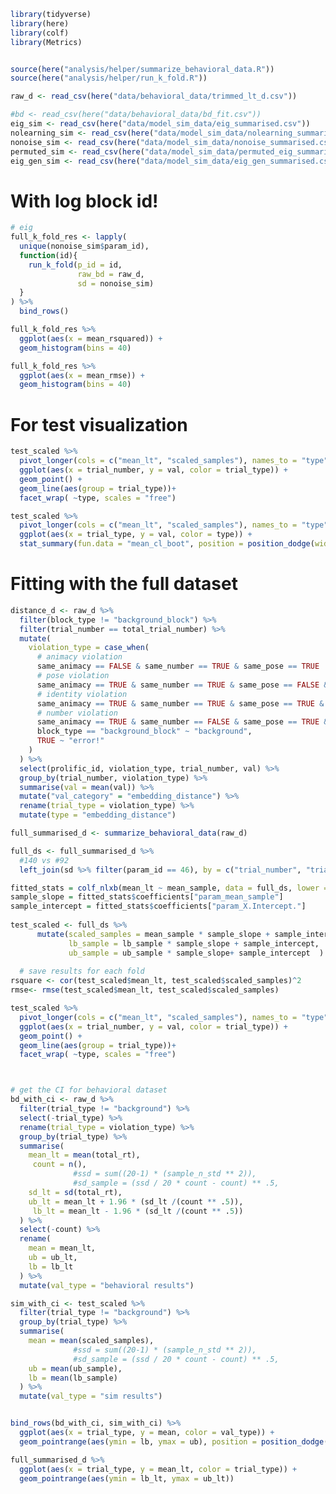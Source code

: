 
```r
library(tidyverse)
library(here)
library(colf)
library(Metrics)


source(here("analysis/helper/summarize_behavioral_data.R"))
source(here("analysis/helper/run_k_fold.R"))

raw_d <- read_csv(here("data/behavioral_data/trimmed_lt_d.csv"))

#bd <- read_csv(here("data/behavioral_data/bd_fit.csv"))
eig_sim <- read_csv(here("data/model_sim_data/eig_summarised.csv"))
nolearning_sim <- read_csv(here("data/model_sim_data/nolearning_summarised.csv"))
nonoise_sim <- read_csv(here("data/model_sim_data/nonoise_summarised.csv"))
permuted_sim <- read_csv(here("data/model_sim_data/permuted_eig_summarised.csv"))
eig_gen_sim <- read_csv(here("data/model_sim_data/eig_gen_summarised.csv"))
```



# With log block id! 

```r

# eig 
full_k_fold_res <- lapply(
  unique(nonoise_sim$param_id), 
  function(id){
    run_k_fold(p_id = id, 
               raw_bd = raw_d, 
               sd = nonoise_sim)
  }
) %>% 
  bind_rows()
```

```r
full_k_fold_res %>% 
  ggplot(aes(x = mean_rsquared)) + 
  geom_histogram(bins = 40)

full_k_fold_res %>% 
  ggplot(aes(x = mean_rmse)) + 
  geom_histogram(bins = 40)


```






# For test visualization

```r
test_scaled %>% 
  pivot_longer(cols = c("mean_lt", "scaled_samples"), names_to = "type", values_to = "val") %>% 
  ggplot(aes(x = trial_number, y = val, color = trial_type)) + 
  geom_point() + 
  geom_line(aes(group = trial_type))+
  facet_wrap( ~type, scales = "free")

test_scaled %>% 
  pivot_longer(cols = c("mean_lt", "scaled_samples"), names_to = "type", values_to = "val") %>% 
  ggplot(aes(x = trial_type, y = val, color = type)) + 
  stat_summary(fun.data = "mean_cl_boot", position = position_dodge(width = .2))
```



# Fitting with the full dataset 


```r
distance_d <- raw_d %>% 
  filter(block_type != "background_block") %>% 
  filter(trial_number == total_trial_number) %>% 
  mutate(
    violation_type = case_when(
      # animacy violation
      same_animacy == FALSE & same_number == TRUE & same_pose == TRUE  ~ "animacy", 
      # pose violation 
      same_animacy == TRUE & same_number == TRUE & same_pose == FALSE & same_id == TRUE ~ "pose", 
      # identity violation 
      same_animacy == TRUE & same_number == TRUE & same_pose == TRUE & same_id == FALSE ~ "identity", 
      # number violation
      same_animacy == TRUE & same_number == FALSE & same_pose == TRUE & same_id == TRUE ~ "number", 
      block_type == "background_block" ~ "background", 
      TRUE ~ "error!"
    )
  ) %>% 
  select(prolific_id, violation_type, trial_number, val) %>% 
  group_by(trial_number, violation_type) %>% 
  summarise(val = mean(val)) %>% 
  mutate("val_category" = "embedding_distance") %>% 
  rename(trial_type = violation_type) %>% 
  mutate(type = "embedding_distance")
```

```r
full_summarised_d <- summarize_behavioral_data(raw_d)

full_ds <- full_summarised_d %>% 
  #140 vs #92
  left_join(sd %>% filter(param_id == 46), by = c("trial_number", "trial_type"))

fitted_stats = colf_nlxb(mean_lt ~ mean_sample, data = full_ds, lower = c(-Inf, 0))
sample_slope = fitted_stats$coefficients["param_mean_sample"]
sample_intercept = fitted_stats$coefficients["param_X.Intercept."]
  
test_scaled <- full_ds %>% 
      mutate(scaled_samples = mean_sample * sample_slope + sample_intercept, 
             lb_sample = lb_sample * sample_slope + sample_intercept, 
             ub_sample = ub_sample * sample_slope+ sample_intercept  ) 
  
  # save results for each fold 
rsquare <- cor(test_scaled$mean_lt, test_scaled$scaled_samples)^2
rmse<- rmse(test_scaled$mean_lt, test_scaled$scaled_samples)

test_scaled %>% 
  pivot_longer(cols = c("mean_lt", "scaled_samples"), names_to = "type", values_to = "val") %>% 
  ggplot(aes(x = trial_number, y = val, color = trial_type)) + 
  geom_point() + 
  geom_line(aes(group = trial_type))+
  facet_wrap( ~type, scales = "free")



# get the CI for behavioral dataset 
bd_with_ci <- raw_d %>% 
  filter(trial_type != "background") %>% 
  select(-trial_type) %>% 
  rename(trial_type = violation_type) %>% 
  group_by(trial_type) %>% 
  summarise(
    mean_lt = mean(total_rt), 
     count = n(),
              #ssd = sum((20-1) * (sample_n_std ** 2)),
              #sd_sample = (ssd / 20 * count - count) ** .5, 
    sd_lt = sd(total_rt),
    ub_lt = mean_lt + 1.96 * (sd_lt /(count ** .5)),
     lb_lt = mean_lt - 1.96 * (sd_lt /(count ** .5))
  ) %>% 
  select(-count) %>% 
  rename(
    mean = mean_lt, 
    ub = ub_lt, 
    lb = lb_lt
  ) %>% 
  mutate(val_type = "behavioral results")

sim_with_ci <- test_scaled %>% 
  filter(trial_type != "background") %>% 
  group_by(trial_type) %>% 
  summarise(
    mean = mean(scaled_samples), 
              #ssd = sum((20-1) * (sample_n_std ** 2)),
              #sd_sample = (ssd / 20 * count - count) ** .5,
    ub = mean(ub_sample), 
    lb = mean(lb_sample)
  ) %>% 
  mutate(val_type = "sim results")


bind_rows(bd_with_ci, sim_with_ci) %>% 
  ggplot(aes(x = trial_type, y = mean, color = val_type)) + 
  geom_pointrange(aes(ymin = lb, ymax = ub), position = position_dodge(width = .2)) 
```


```r
full_summarised_d %>% 
  ggplot(aes(x = trial_type, y = mean_lt, color = trial_type)) + 
  geom_pointrange(aes(ymin = lb_lt, ymax = ub_lt))
```



